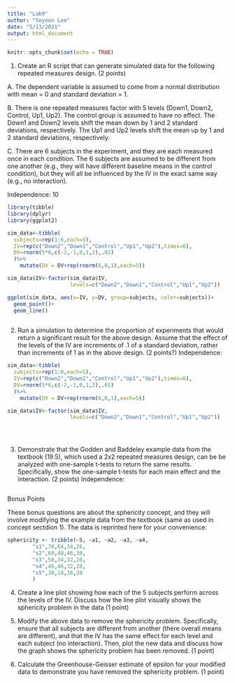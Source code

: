 ```yaml
---
title: "Lab9"
author: "Soyeon Lee"
date: "5/13/2021"
output: html_document
---
```


```r
knitr::opts_chunk$set(echo = TRUE)
```

1. Create an R script that can generate simulated data for the following repeated measures design. (2 points)

A. The dependent variable is assumed to come from a normal distribution with mean = 0 and standard deviation = 1.

B. There is one repeated measures factor with 5 levels (Down1, Down2, Control, Up1, Up2). The control group is assumed to have no effect. The Down1 and Down2 levels shift the mean down by 1 and 2 standard deviations, respectively. The Up1 and Up2 levels shift the mean up by 1 and 2 standard deviations, respectively.

C. There are 6 subjects in the experiment, and they are each measured once in each condition. The 6 subjects are assumed to be different from one another (e.g., they will have different baseline means in the control condition), but they will all be influenced by the IV in the exact same way (e.g., no interaction).

Independence: 10
```r
library(tibble)
library(dplyr)
library(ggplot2)

sim_data<-tibble(
  subjects=rep(1:6,each=5),
  IV=rep(c("Down2","Down1","Control","Up1","Up2"),times=6),
  DV=rnorm(5*6,c(-2,-1,0,1,2),.01)
  )%>%
    mutate(DV = DV+rep(rnorm(6,0,1),each=5))

sim_data$IV<-factor(sim_data$IV,
                    levels=c("Down2","Down1","Control","Up1","Up2"))

ggplot(sim_data, aes(x=IV, y=DV, group=subjects, color=subjects))+
  geom_point()+
  geom_line()
                 
```

2. Run a simulation to determine the proportion of experiments that would return a significant result for the above design. Assume that the effect of the levels of the IV are increments of .1 of a standard deviation, rather than increments of 1 as in the above design. (2 points?)
Independence: 
```r
sim_data<-tibble(
  subjects=rep(1:6,each=5),
  IV=rep(c("Down2","Down1","Control","Up1","Up2"),times=6),
  DV=rnorm(5*6,c(-2,-1,0,1,2),.01)
  )%>%
    mutate(DV = DV+rep(rnorm(6,0,1),each=5))

sim_data$IV<-factor(sim_data$IV,
                    levels=c("Down2","Down1","Control","Up1","Up2"))


               
```


3. Demonstrate that the Godden and Baddeley example data from the textbook (19.5), which used a 2x2 repeated measures design, can be be analyzed with one-sample t-tests to return the same results. Specifically, show the one-sample t-tests for each main effect and the interaction. (2 points)
Independence:
```r

```

Bonus Points

These bonus questions are about the sphericity concept, and they will involve modifying the example data from the textbook (same as used in concept sectdion 1). The data is reprinted here for your convenience:
```r
sphericity <- tribble(~S, ~a1, ~a2, ~a3, ~a4,
        "s1",76,64,34,26,
        "s2",60,48,46,30,
        "s3",58,34,32,28,
        "s4",46,46,32,28,
        "s5",30,18,36,28
        )
```

4. Create a line plot showing how each of the 5 subjects perform across the levels of the IV. Discuss how the line plot visually shows the sphericity problem in the data (1 point)

5. Modify the above data to remove the sphericity problem. Specifically, ensure that all subjects are different from another (there overall means are different), and that the IV has the same effect for each level and each subject (no interaction). Then, plot the new data and discuss how the graph shows the sphericity problem has been removed. (1 point)

6. Calculate the Greenhouse-Geisser estimate of epsilon for your modified data to demonstrate you have removed the sphericity problem. (1 point)
